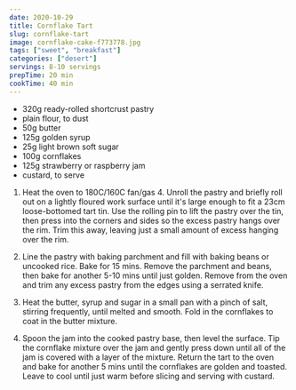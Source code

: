 ```yaml
---
date: 2020-10-29
title: Cornflake Tart
slug: cornflake-tart
image: cornflake-cake-f773778.jpg
tags: ["sweet", "breakfast"]
categories: ["desert"]
servings: 8-10 servings
prepTime: 20 min
cookTime: 40 min
---
```


<RecipeIngredients>

  - 320g ready-rolled shortcrust pastry
  - plain flour, to dust
  - 50g butter
  - 125g golden syrup
  - 25g light brown soft sugar
  - 100g cornflakes
  - 125g strawberry or raspberry jam
  - custard, to serve

</RecipeIngredients>

<RecipeMethod>

  1. Heat the oven to 180C/160C fan/gas 4. Unroll the pastry and briefly roll out on a lightly floured work surface until it's large enough to fit a 23cm loose-bottomed tart tin. Use the rolling pin to lift the pastry over the tin, then press into the corners and sides so the excess pastry hangs over the rim. Trim this away, leaving just a small amount of excess hanging over the rim.

  2. Line the pastry with baking parchment and fill with baking beans or uncooked rice. Bake for 15 mins. Remove the parchment and beans, then bake for another 5-10 mins until just golden. Remove from the oven and trim any excess pastry from the edges using a serrated knife.

  3. Heat the butter, syrup and sugar in a small pan with a pinch of salt, stirring frequently, until melted and smooth. Fold in the cornflakes to coat in the butter mixture.

  4. Spoon the jam into the cooked pastry base, then level the surface.  Tip the cornflake mixture over the jam and gently press down until all of the jam is covered with a layer of the mixture. Return the tart to the oven and bake for another 5 mins until the cornflakes are golden and toasted. Leave to cool until just warm before slicing and serving with custard.

</RecipeMethod>
